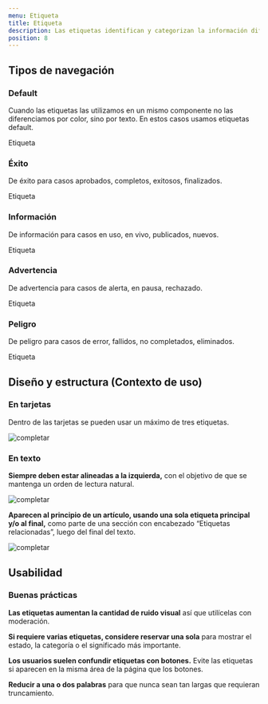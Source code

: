 ```yaml
---
menu: Etiqueta
title: Etiqueta
description: Las etiquetas identifican y categorizan la información diferenciando el contenido para que los usuarios encuentren aquello que necesitan.
position: 8
---
```


## Tipos de navegación

### Default

Cuando las etiquetas las utilizamos en un mismo componente no las diferenciamos por color, sino por texto. En estos casos usamos etiquetas default.

<div className='d-flex flex-row justify-content-center content-1'>
  <span className="badge badge-secondary">Etiqueta</span>
</div>

### Éxito

De éxito para casos aprobados, completos, exitosos, finalizados.

<div className='d-flex flex-row justify-content-center content-1'>
  <span className="badge badge-success">Etiqueta</span>
</div>

### Información

De información para casos en uso, en vivo, publicados, nuevos.

<div className='d-flex flex-row justify-content-center content-1'>
  <span className="badge badge-info">Etiqueta</span>
</div>

### Advertencia

De advertencia para casos de alerta, en pausa, rechazado.

<div className='d-flex flex-row justify-content-center content-1'>
  <span className="badge badge-primary">Etiqueta</span>
</div>

### Peligro

De peligro para casos de error, fallidos, no completados, eliminados.

<div className='d-flex flex-row justify-content-center content-1'>
  <span className="badge badge-danger">Etiqueta</span>
</div>

## Diseño y estructura (Contexto de uso)

### En tarjetas

Dentro de las tarjetas se pueden usar un máximo de tres etiquetas.

![completar](/componentes/etiqueta/en_tarjetas.png)

### En texto

**Siempre deben estar alineadas a la izquierda,** con el objetivo de que se mantenga un orden de lectura natural.

![completar](/componentes/etiqueta/en_texto.svg)

**Aparecen al principio de un artículo, usando una sola etiqueta principal y/o al final,** como parte de una sección con encabezado “Etiquetas relacionadas”, luego del final del texto.

![completar](/componentes/etiqueta/en_texto2.svg)

## Usabilidad

### Buenas prácticas

<div className="d-flex flex-row justify-content-start">
  <i className='bx bx-sm bxs-check-circle' style='color:#26874a'></i>
  <p className="pl-2">
    <strong>Las etiquetas aumentan la cantidad de ruido visual</strong> así que utilícelas con moderación.
  </p>  
</div>

<div className="d-flex flex-row justify-content-start">
  <i className='bx bx-sm bxs-check-circle' style='color:#26874a'></i>
  <p className="pl-2">
    <strong>Si requiere varias etiquetas, considere reservar una sola</strong> para mostrar el estado, la categoría o el significado más importante.
  </p>
</div>

<div className="d-flex flex-row justify-content-start">
  <i className='bx bx-sm bxs-check-circle' style='color:#26874a'></i>
  <p className="pl-2">
    <strong>Los usuarios suelen confundir etiquetas con botones.</strong> Evite las etiquetas si aparecen en la misma área de la página que los botones.
  </p>
</div>

<div className="d-flex flex-row justify-content-start">
  <i className='bx bx-sm bxs-check-circle' style='color:#26874a'></i>
  <p className="pl-2">
    <strong>Reducir a una o dos palabras</strong> para que nunca sean tan largas que requieran truncamiento.
  </p>
</div>
